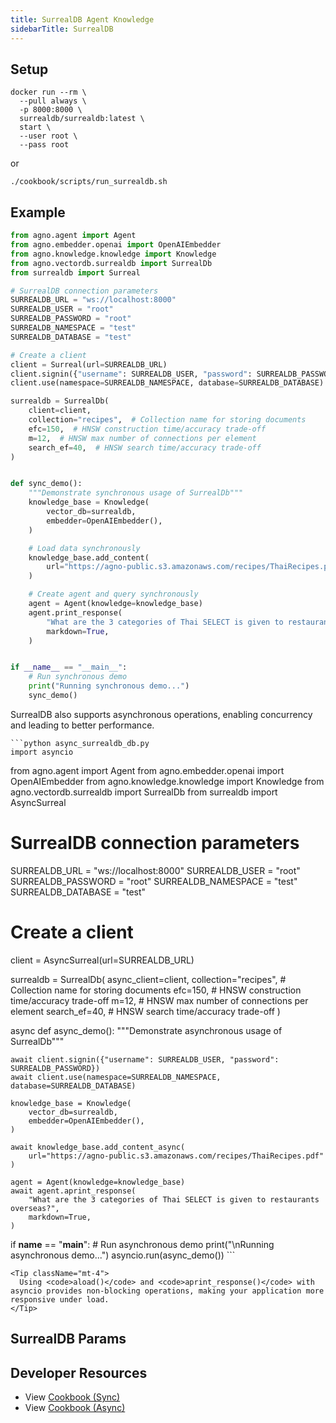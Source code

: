 ```yaml
---
title: SurrealDB Agent Knowledge
sidebarTitle: SurrealDB
---
```


## Setup

```shell
docker run --rm \
  --pull always \
  -p 8000:8000 \
  surrealdb/surrealdb:latest \
  start \
  --user root \
  --pass root
```

or 

```shell
./cookbook/scripts/run_surrealdb.sh
```

## Example

```python agent_with_knowledge.py
from agno.agent import Agent
from agno.embedder.openai import OpenAIEmbedder
from agno.knowledge.knowledge import Knowledge
from agno.vectordb.surrealdb import SurrealDb
from surrealdb import Surreal

# SurrealDB connection parameters
SURREALDB_URL = "ws://localhost:8000"
SURREALDB_USER = "root"
SURREALDB_PASSWORD = "root"
SURREALDB_NAMESPACE = "test"
SURREALDB_DATABASE = "test"

# Create a client
client = Surreal(url=SURREALDB_URL)
client.signin({"username": SURREALDB_USER, "password": SURREALDB_PASSWORD})
client.use(namespace=SURREALDB_NAMESPACE, database=SURREALDB_DATABASE)

surrealdb = SurrealDb(
    client=client,
    collection="recipes",  # Collection name for storing documents
    efc=150,  # HNSW construction time/accuracy trade-off
    m=12,  # HNSW max number of connections per element
    search_ef=40,  # HNSW search time/accuracy trade-off
)


def sync_demo():
    """Demonstrate synchronous usage of SurrealDb"""
    knowledge_base = Knowledge(
        vector_db=surrealdb,
        embedder=OpenAIEmbedder(),
    )

    # Load data synchronously
    knowledge_base.add_content(
        url="https://agno-public.s3.amazonaws.com/recipes/ThaiRecipes.pdf"
    )

    # Create agent and query synchronously
    agent = Agent(knowledge=knowledge_base)
    agent.print_response(
        "What are the 3 categories of Thai SELECT is given to restaurants overseas?",
        markdown=True,
    )


if __name__ == "__main__":
    # Run synchronous demo
    print("Running synchronous demo...")
    sync_demo()
```
    
<Card title="Async Support ⚡">
  <div className="mt-2">
    <p>
      SurrealDB also supports asynchronous operations, enabling concurrency and leading to better performance.
    </p>
    
    ```python async_surrealdb_db.py
    import asyncio

from agno.agent import Agent
from agno.embedder.openai import OpenAIEmbedder
from agno.knowledge.knowledge import Knowledge
from agno.vectordb.surrealdb import SurrealDb
from surrealdb import AsyncSurreal

# SurrealDB connection parameters
SURREALDB_URL = "ws://localhost:8000"
SURREALDB_USER = "root"
SURREALDB_PASSWORD = "root"
SURREALDB_NAMESPACE = "test"
SURREALDB_DATABASE = "test"

# Create a client
client = AsyncSurreal(url=SURREALDB_URL)

surrealdb = SurrealDb(
    async_client=client,
    collection="recipes",  # Collection name for storing documents
    efc=150,  # HNSW construction time/accuracy trade-off
    m=12,  # HNSW max number of connections per element
    search_ef=40,  # HNSW search time/accuracy trade-off
)


async def async_demo():
    """Demonstrate asynchronous usage of SurrealDb"""

    await client.signin({"username": SURREALDB_USER, "password": SURREALDB_PASSWORD})
    await client.use(namespace=SURREALDB_NAMESPACE, database=SURREALDB_DATABASE)

    knowledge_base = Knowledge(
        vector_db=surrealdb,
        embedder=OpenAIEmbedder(),
    )

    await knowledge_base.add_content_async(
        url="https://agno-public.s3.amazonaws.com/recipes/ThaiRecipes.pdf"
    )

    agent = Agent(knowledge=knowledge_base)
    await agent.aprint_response(
        "What are the 3 categories of Thai SELECT is given to restaurants overseas?",
        markdown=True,
    )


if __name__ == "__main__":
    # Run asynchronous demo
    print("\nRunning asynchronous demo...")
    asyncio.run(async_demo())
    ```
    
    <Tip className="mt-4">
      Using <code>aload()</code> and <code>aprint_response()</code> with asyncio provides non-blocking operations, making your application more responsive under load.
    </Tip>
  </div>
</Card>     

## SurrealDB Params

<Snippet file="vector_db_surrealdb_params.mdx" />

## Developer Resources

- View [Cookbook (Sync)](https://github.com/agno-agi/agno/tree/v2.0/cookbook/agent_concepts/knowledge/vector_dbs/surrealdb/surreal_db.py)
- View [Cookbook (Async)](https://github.com/agno-agi/agno/tree/v2.0/cookbook/agent_concepts/knowledge/vector_dbs/surrealdb/async_surreal_db.py)